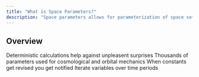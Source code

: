 ```yaml
---
title: "What is Space Parameters?"
description: "Space parameters allows for parameterization of space software and hardware. It acts like a single source of truth for calibration variables, calculation constants, and other parameters."
---
```


## Overview

<CardGroup cols={2}>
  <Card title="Versioned">
    Deterministic calculations help against unpleasent surprises
  </Card>
  <Card title="Up-to-date">
    Thousands of parameters used for cosmological and orbital mechanics
  </Card>
  <Card title="Change aware">
    When constants get revised you get notified
  </Card>
  <Card title="Historic and future values">
    Iterate variables over time periods
  </Card>
</CardGroup>


<Snippet file="cta-start-account.mdx" />
